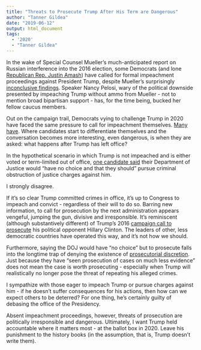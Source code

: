 ```yaml
---
title: "Threats to Prosecute Trump After His Term are Dangerous"
author: "Tanner Gildea"
date: "2019-06-12"
output: html_document
tags:
  - '2020'
  - "Tanner Gildea"
---
```




In the wake of Special Counsel Mueller's much-anticipated report on Russian interference into the 2016 election, some Democrats (and lone [Republican Rep. Justin Amash](https://www.washingtonpost.com/powerpost/amash-accuses-barr-of-deliberately-misrepresenting-muellers-report-to-protect-trump/2019/05/28/70e4b3ee-8141-11e9-933d-7501070ee669_story.html?utm_term=.6b4c7a0ec784)) have called for formal impeachment proceedings against President Trump, despite Mueller's surprisingly [inconclusive findings](https://www.google.com/url?sa=t&rct=j&q=&esrc=s&source=web&cd=7&cad=rja&uact=8&ved=2ahUKEwjQ9_nNvrPjAhVECc0KHT5DCGsQFjAGegQIAhAB&url=https%3A%2F%2Ftime.com%2F5574575%2Fmueller-report-trump-russia-evidence%2F&usg=AOvVaw0DGU2ol_fcspB66qoprhQK). Speaker Nancy Pelosi, wary of the political downside presented by impeaching Trump without ammo from Mueller - not to mention broad bipartisan support - has, for the time being, bucked her fellow caucus members. 

Out on the campaign trail, Democrats vying to challenge Trump in 2020 have faced the same pressure to call for impeachment themselves. [Many have](https://www.businessinsider.com/who-supports-impeachment-major-democrats-2020-candidates-want-impeach-trump-2019-5#sen-elizabeth-warren-of-massachusetts-became-the-first-2020-presidential-candidate-to-come-out-in-favor-of-impeachment-shortly-after-the-release-of-the-mueller-report-5). Where candidates start to differentiate themselves and the conversation becomes more interesting, even dangerous, is when they are asked: what happens after Trump has left office?

In the hypothetical scenario in which Trump is not impeached and is either voted or term-limited out of office, [one candidate said](https://www.npr.org/2019/06/08/730941386/harris-justice-dept-would-have-no-choice-but-to-prosecute-trump-after-presidency) their Department of Justice would "have no choice and that they should" pursue criminal obstruction of justice charges against him. 

I strongly disagree.

If it’s so clear Trump committed crimes in office, it’s up to Congress to impeach and convict - regardless of their will to do so. Barring new information, to call for prosecution by the next administration appears vengeful, jumping the gun, divisive and irresponsible. It’s reminiscent (although substantively different) of Trump’s 2016 [campaign call to prosecute](https://abcnews.go.com/Politics/10-times-trump-called-hillary-clinton-democrats-investigated/story?id=51138506) his political opponent Hillary Clinton. The leaders of other, less democratic countries have operated this way, and it’s not how we should.

Furthermore, saying the DOJ would have “no choice” but to prosecute falls into the longtime trap of denying the existence of [prosecutorial discretion](https://criminal.findlaw.com/criminal-procedure/what-is-prosecutorial-discretion-.html). Just because they have "seen prosecution of cases on much less evidence" does not mean the case is worth prosecuting - especially when Trump will realistically no longer pose the threat of repeating his alleged crimes.

I sympathize with those eager to impeach Trump or pursue charges against him - if he doesn't suffer consequences for his actions, then how can we expect others to be deterred? For one thing, he's certainly guilty of debasing the office of the Presidency.

Absent impeachment proceedings, however, threats of prosecution are politically irresponsible and dangerous. Ultimately, I want Trump held accountable where it matters most - at the ballot box in 2020. Leave his punishment to the history books (in the assumption, that is, Trump doesn't write them).
